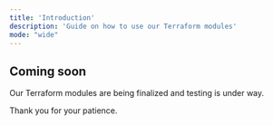 ```yaml
---
title: 'Introduction'
description: 'Guide on how to use our Terraform modules'
mode: "wide"
---
```


## Coming soon

Our Terraform modules are being finalized and testing is under way.

Thank you for your patience.
